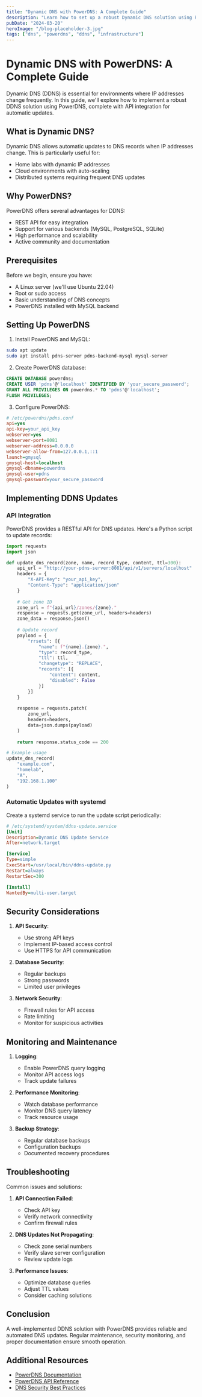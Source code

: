 ```yaml
---
title: "Dynamic DNS with PowerDNS: A Complete Guide"
description: "Learn how to set up a robust Dynamic DNS solution using PowerDNS, including API integration and automatic updates"
pubDate: "2024-03-20"
heroImage: "/blog-placeholder-3.jpg"
tags: ["dns", "powerdns", "ddns", "infrastructure"]
---
```


# Dynamic DNS with PowerDNS: A Complete Guide

Dynamic DNS (DDNS) is essential for environments where IP addresses change frequently. In this guide, we'll explore how to implement a robust DDNS solution using PowerDNS, complete with API integration for automatic updates.

## What is Dynamic DNS?

Dynamic DNS allows automatic updates to DNS records when IP addresses change. This is particularly useful for:
- Home labs with dynamic IP addresses
- Cloud environments with auto-scaling
- Distributed systems requiring frequent DNS updates

## Why PowerDNS?

PowerDNS offers several advantages for DDNS:
- REST API for easy integration
- Support for various backends (MySQL, PostgreSQL, SQLite)
- High performance and scalability
- Active community and documentation

## Prerequisites

Before we begin, ensure you have:
- A Linux server (we'll use Ubuntu 22.04)
- Root or sudo access
- Basic understanding of DNS concepts
- PowerDNS installed with MySQL backend

## Setting Up PowerDNS

1. Install PowerDNS and MySQL:
```bash
sudo apt update
sudo apt install pdns-server pdns-backend-mysql mysql-server
```

2. Create PowerDNS database:
```sql
CREATE DATABASE powerdns;
CREATE USER 'pdns'@'localhost' IDENTIFIED BY 'your_secure_password';
GRANT ALL PRIVILEGES ON powerdns.* TO 'pdns'@'localhost';
FLUSH PRIVILEGES;
```

3. Configure PowerDNS:
```ini
# /etc/powerdns/pdns.conf
api=yes
api-key=your_api_key
webserver=yes
webserver-port=8081
webserver-address=0.0.0.0
webserver-allow-from=127.0.0.1,::1
launch=gmysql
gmysql-host=localhost
gmysql-dbname=powerdns
gmysql-user=pdns
gmysql-password=your_secure_password
```

## Implementing DDNS Updates

### API Integration

PowerDNS provides a RESTful API for DNS updates. Here's a Python script to update records:

```python
import requests
import json

def update_dns_record(zone, name, record_type, content, ttl=300):
    api_url = "http://your-pdns-server:8081/api/v1/servers/localhost"
    headers = {
        "X-API-Key": "your_api_key",
        "Content-Type": "application/json"
    }
    
    # Get zone ID
    zone_url = f"{api_url}/zones/{zone}."
    response = requests.get(zone_url, headers=headers)
    zone_data = response.json()
    
    # Update record
    payload = {
        "rrsets": [{
            "name": f"{name}.{zone}.",
            "type": record_type,
            "ttl": ttl,
            "changetype": "REPLACE",
            "records": [{
                "content": content,
                "disabled": False
            }]
        }]
    }
    
    response = requests.patch(
        zone_url,
        headers=headers,
        data=json.dumps(payload)
    )
    
    return response.status_code == 200

# Example usage
update_dns_record(
    "example.com",
    "homelab",
    "A",
    "192.168.1.100"
)
```

### Automatic Updates with systemd

Create a systemd service to run the update script periodically:

```ini
# /etc/systemd/system/ddns-update.service
[Unit]
Description=Dynamic DNS Update Service
After=network.target

[Service]
Type=simple
ExecStart=/usr/local/bin/ddns-update.py
Restart=always
RestartSec=300

[Install]
WantedBy=multi-user.target
```

## Security Considerations

1. **API Security**:
   - Use strong API keys
   - Implement IP-based access control
   - Use HTTPS for API communication

2. **Database Security**:
   - Regular backups
   - Strong passwords
   - Limited user privileges

3. **Network Security**:
   - Firewall rules for API access
   - Rate limiting
   - Monitor for suspicious activities

## Monitoring and Maintenance

1. **Logging**:
   - Enable PowerDNS query logging
   - Monitor API access logs
   - Track update failures

2. **Performance Monitoring**:
   - Watch database performance
   - Monitor DNS query latency
   - Track resource usage

3. **Backup Strategy**:
   - Regular database backups
   - Configuration backups
   - Documented recovery procedures

## Troubleshooting

Common issues and solutions:

1. **API Connection Failed**:
   - Check API key
   - Verify network connectivity
   - Confirm firewall rules

2. **DNS Updates Not Propagating**:
   - Check zone serial numbers
   - Verify slave server configuration
   - Review update logs

3. **Performance Issues**:
   - Optimize database queries
   - Adjust TTL values
   - Consider caching solutions

## Conclusion

A well-implemented DDNS solution with PowerDNS provides reliable and automated DNS updates. Regular maintenance, security monitoring, and proper documentation ensure smooth operation.

## Additional Resources

- [PowerDNS Documentation](https://doc.powerdns.com/)
- [PowerDNS API Reference](https://doc.powerdns.com/authoritative/http-api/)
- [DNS Security Best Practices](https://www.icann.org/resources/pages/dns-security-2019-03-20-en) 